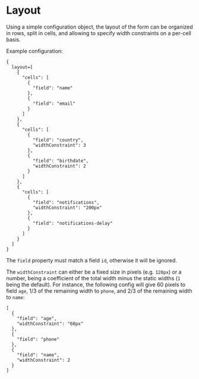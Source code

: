 
<Meta title="Layout" />

# Layout

Using a simple configuration object, the layout of the form can be organized in rows, split in cells, and allowing to specify width constraints on a per-cell basis.

Example configuration:

```
{
  layout=[
    {
      "cells": [
        {
          "field": "name"
        },
        {
          "field": "email"
        }
      ]
    },
    {
      "cells": [
        {
          "field": "country",
          "widthConstraint": 3
        },
        {
          "field": "birthdate",
          "widthConstraint": 2
        }
      ]
    },
    {
      "cells": [
        {
          "field": "notifications",
          "widthConstraint": "200px"
        },
        {
          "field": "notifications-delay"
        }
      ]
    }
  ]
}
```

The `field` property must match a field `id`, otherwise it will be ignored.

The `widthConstraint` can either be a fixed size in pixels (e.g. `120px`) or a number, being a coefficient of the total width minus the static widths (`1` being the default). For instance, the following config will give 60 pixels to field `age`, 1/3 of the remaining width to `phone`, and 2/3 of the remaining width to `name`:

```
[
  {
    "field": "age",
    "widthConstraint": "60px"
  },
  {
    "field": "phone"
  },
  {
    "field": "name",
    "widthConstraint": 2
  }
]
```

<Canvas>
  <Story id="components-layout--width-constraints" />
</Canvas>
